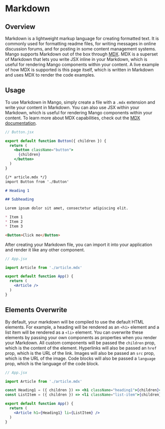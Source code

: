 # Markdown

## Overview

Markdown is a lightweight markup language for creating formatted text. It is commonly used for formatting readme files, for writing messages in online discussion forums, and for posting in some content management systems. Mango supports Markdown out of the box through [MDX](https://mdxjs.com/). MDX is a superset of Markdown that lets you write JSX inline in your Markdown, which is useful for rendering Mango components within your content. A live example of how MDX is supported is this page itself, which is written in Markdown and uses MDX to render the code examples.

## Usage

To use Markdown in Mango, simply create a file with a `.mdx` extension and write your content in Markdown. You can also use JSX within your Markdown, which is useful for rendering Mango components within your content. To learn more about MDX capabilities, check out the [MDX documentation](https://mdxjs.com/docs/using-mdx/).

```jsx
// Button.jsx

export default function Button({ children }) {
  return (
    <button className="button">
      {children}
    </button>
  )
}
```

```markdown
{/* article.mdx */}
import Button from './Button'

# Heading 1

## Subheading

Lorem ipsum dolor sit amet, consectetur adipiscing elit.

* Item 1
* Item 2
* Item 3

<Button>Click me</Button>
```

After creating your Markdown file, you can import it into your application and render it like any other component.

```jsx
// App.jsx

import Article from './article.mdx'

export default function App() {
  return (
    <Article />
  )
}
```

## Elements Overwrite

By default, your markdown will be compiled to use the default HTML elements. For example, a heading will be rendered as an `<h1>` element and a list item will be rendered as a `<li>` element. You can overwrite these elements by passing your own components as properties when you render your Markdown. All custom components will be passed the `children` prop, which is the content of the element. Hyperlinks will also be passed an `href` prop, which is the URL of the link. Images will also be passed an `src` prop, which is the URL of the image. Code blocks will also be passed a `language` prop, which is the language of the code block.

```jsx
// App.jsx

import Article from './article.mdx'

const Heading1 = ({ children }) => <h1 className="heading1">{children}</h1>
const ListItem = ({ children }) => <li className="list-item">{children}</li>

export default function App() {
  return (
    <Article h1={Heading1} li={ListItem} />
  )
}
```